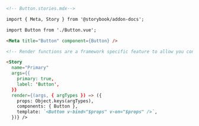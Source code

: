 ```md
<!-- Button.stories.mdx-->

import { Meta, Story } from '@storybook/addon-docs';

import Button from './Button.vue';

<Meta title="Button" component={Button} />

<!-- Render functions are a framework specific feature to allow you control on how the component renders -->

<Story
  name="Primary"
  args={{
    primary: true,
    label: 'Button',
  }}
  render={(args, { argTypes }) => ({
    props: Object.keys(argTypes),
    components: { Button },
    template: `<Button v-bind="$props" v-on="$props" />`,
  })} />
```